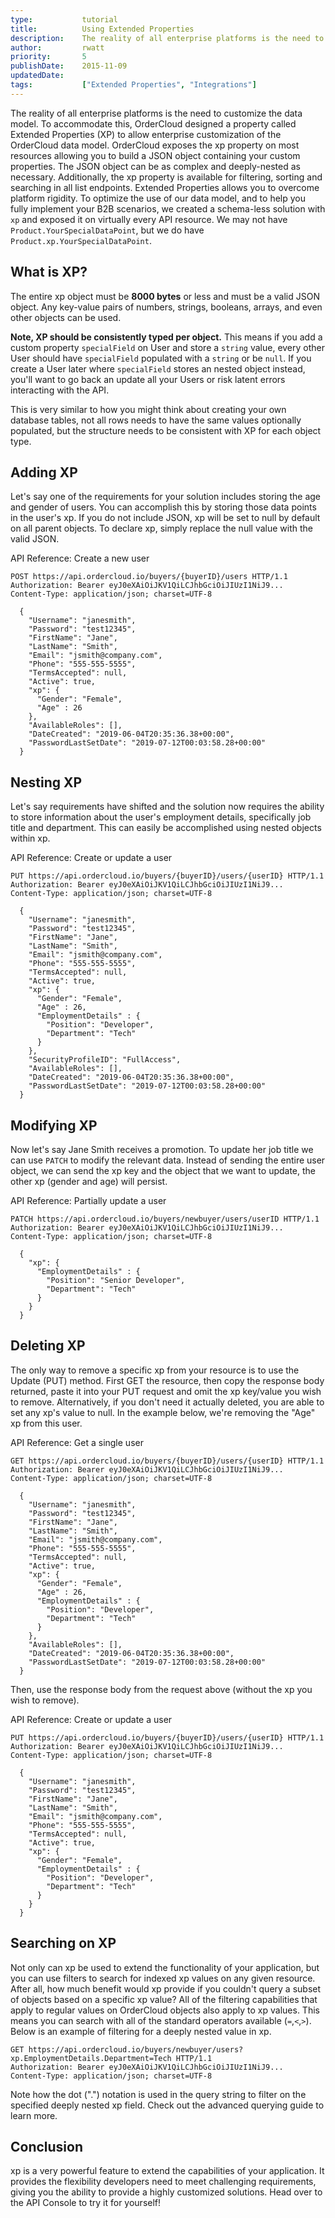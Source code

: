 ```yaml
---
type:           tutorial
title:          Using Extended Properties
description:    The reality of all enterprise platforms is the need to customize the data model. To accommodate this, OrderCloud designed a property called Extended Properties (XP) to allow enterprise customization of the OrderCloud data model.
author:         rwatt
priority:       5
publishDate:    2015-11-09
updatedDate:
tags:           ["Extended Properties", "Integrations"]
---
```


The reality of all enterprise platforms is the need to customize the data model. To accommodate this, OrderCloud designed a property called Extended Properties (XP) to allow enterprise customization of the OrderCloud data model. OrderCloud exposes the xp property on most resources allowing you to build a JSON object containing your custom properties. The JSON object can be as complex and deeply-nested as necessary. Additionally, the xp property is available for filtering, sorting and searching in all list endpoints. Extended Properties allows you to overcome platform rigidity. To optimize the use of our data model, and to help you fully implement your B2B scenarios, we created a schema-less solution with `xp` and exposed it on virtually every API resource. We may not have `Product.YourSpecialDataPoint`, but we do have `Product.xp.YourSpecialDataPoint`.

## What is XP?

The entire xp object must be **8000 bytes** or less and must be a valid JSON object. Any key-value pairs of numbers, strings, booleans, arrays, and even other objects can be used.

**Note, XP should be consistently typed per object.**  This means if you add a custom property `specialField` on User and store a `string` value, every other User should have `specialField` populated with a `string` or be `null`.  If you create a User later where `specialField` stores an nested object instead, you'll want to go back an update all your Users or risk latent errors interacting with the API.

This is very similar to how you might think about creating your own database tables, not all rows needs to have the same values optionally populated, but the structure needs to be consistent with XP for each object type.

## Adding XP

Let's say one of the requirements for your solution includes storing the age and gender of users. You can accomplish this by storing those data points in the user's xp. If you do not include JSON, xp will be set to null by default on all parent objects. To declare xp, simply replace the null value with the valid JSON.

API Reference: <Link to="/api-reference/buyers/users/create">Create a new user</Link>

```http
POST https://api.ordercloud.io/buyers/{buyerID}/users HTTP/1.1
Authorization: Bearer eyJ0eXAiOiJKV1QiLCJhbGciOiJIUzI1NiJ9...
Content-Type: application/json; charset=UTF-8

  {
    "Username": "janesmith",
    "Password": "test12345",
    "FirstName": "Jane",
    "LastName": "Smith",
    "Email": "jsmith@company.com",
    "Phone": "555-555-5555",
    "TermsAccepted": null,
    "Active": true,
    "xp": {
      "Gender": "Female",
      "Age" : 26
    },
    "AvailableRoles": [],
    "DateCreated": "2019-06-04T20:35:36.38+00:00",
    "PasswordLastSetDate": "2019-07-12T00:03:58.28+00:00"
  }
```

## Nesting XP

Let's say requirements have shifted and the solution now requires the ability to store information about the user's employment details, specifically job title and department. This can easily be accomplished using nested objects within xp.

API Reference: <Link to="/api-reference/buyers/users/save">Create or update a user</Link>

```http
PUT https://api.ordercloud.io/buyers/{buyerID}/users/{userID} HTTP/1.1
Authorization: Bearer eyJ0eXAiOiJKV1QiLCJhbGciOiJIUzI1NiJ9...
Content-Type: application/json; charset=UTF-8

  {
    "Username": "janesmith",
    "Password": "test12345",
    "FirstName": "Jane",
    "LastName": "Smith",
    "Email": "jsmith@company.com",
    "Phone": "555-555-5555",
    "TermsAccepted": null,
    "Active": true,
    "xp": {
      "Gender": "Female",
      "Age" : 26,
      "EmploymentDetails" : {
        "Position": "Developer",
        "Department": "Tech"
      }
    },
    "SecurityProfileID": "FullAccess",
    "AvailableRoles": [],
    "DateCreated": "2019-06-04T20:35:36.38+00:00",
    "PasswordLastSetDate": "2019-07-12T00:03:58.28+00:00"
  }
```

## Modifying XP

Now let's say Jane Smith receives a promotion. To update her job title we can use `PATCH` to modify the relevant data. Instead of sending the entire user object, we can send the xp key and the object that we want to update, the other xp (gender and age) will persist.

API Reference: <Link to="/api-reference/buyers/users/patch">Partially update a user</Link>

```http
PATCH https://api.ordercloud.io/buyers/newbuyer/users/userID HTTP/1.1
Authorization: Bearer eyJ0eXAiOiJKV1QiLCJhbGciOiJIUzI1NiJ9...
Content-Type: application/json; charset=UTF-8

  {
    "xp": {
      "EmploymentDetails" : {
        "Position": "Senior Developer",
        "Department": "Tech"
      }
    }
  }
```

## Deleting XP

The only way to remove a specific xp from your resource is to use the Update (PUT) method. First GET the resource, then copy the response body returned, paste it into your PUT request and omit the xp key/value you wish to remove. Alternatively, if you don't need it actually deleted, you are able to set any xp's value to null. In the example below, we're removing the "Age" xp from this user.

API Reference: <Link to="/api-reference/buyers/users/get">Get a single user</Link>

```http
GET https://api.ordercloud.io/buyers/{buyerID}/users/{userID} HTTP/1.1
Authorization: Bearer eyJ0eXAiOiJKV1QiLCJhbGciOiJIUzI1NiJ9...
Content-Type: application/json; charset=UTF-8

  {
    "Username": "janesmith",
    "Password": "test12345",
    "FirstName": "Jane",
    "LastName": "Smith",
    "Email": "jsmith@company.com",
    "Phone": "555-555-5555",
    "TermsAccepted": null,
    "Active": true,
    "xp": {
      "Gender": "Female",
      "Age" : 26,
      "EmploymentDetails" : {
        "Position": "Developer",
        "Department": "Tech"
      }
    },
    "AvailableRoles": [],
    "DateCreated": "2019-06-04T20:35:36.38+00:00",
    "PasswordLastSetDate": "2019-07-12T00:03:58.28+00:00"
  }
```

Then, use the response body from the request above (without the xp you wish to remove).

API Reference: <Link to="/api-reference/buyers/users/save">Create or update a user</Link>

```http
PUT https://api.ordercloud.io/buyers/{buyerID}/users/{userID} HTTP/1.1
Authorization: Bearer eyJ0eXAiOiJKV1QiLCJhbGciOiJIUzI1NiJ9...
Content-Type: application/json; charset=UTF-8

  {
    "Username": "janesmith",
    "Password": "test12345",
    "FirstName": "Jane",
    "LastName": "Smith",
    "Email": "jsmith@company.com",
    "Phone": "555-555-5555",
    "TermsAccepted": null,
    "Active": true,
    "xp": {
      "Gender": "Female",
      "EmploymentDetails" : {
        "Position": "Developer",
        "Department": "Tech"
      }
    }
  }
```

## Searching on XP

Not only can xp be used to extend the functionality of your application, but you can use filters to search for indexed xp values on any given resource. After all, how much benefit would xp provide if you couldn't query a subset of objects based on a specific xp value? All of the filtering capabilities that apply to regular values on OrderCloud objects also apply to xp values. This means you can search with all of the standard operators available (`=`,`<`,`>`). Below is an example of filtering for a deeply nested value in xp.

```http
GET https://api.ordercloud.io/buyers/newbuyer/users?xp.EmploymentDetails.Department=Tech HTTP/1.1
Authorization: Bearer eyJ0eXAiOiJKV1QiLCJhbGciOiJIUzI1NiJ9...
Content-Type: application/json; charset=UTF-8
```

Note how the dot (".") notation is used in the query string to filter on the specified deeply nested xp field. Check out the <Link to="features/advanced-querying">advanced querying guide</Link> to learn more.

## Conclusion

xp is a very powerful feature to extend the capabilities of your application. It provides the flexibility developers need to meet challenging requirements, giving you the ability to provide a highly customized solutions. Head over to the API Console to try it for yourself!
